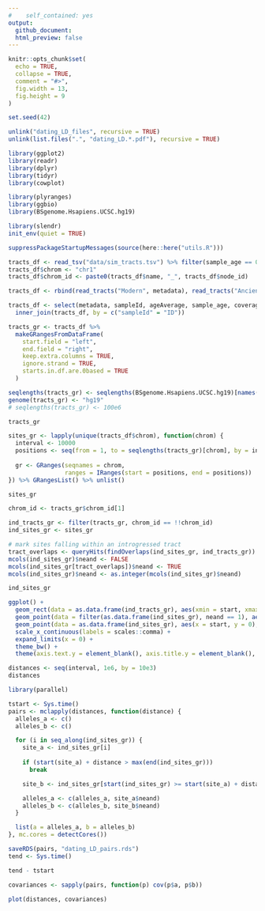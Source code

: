```yaml
---
#    self_contained: yes
output:
  github_document:
  html_preview: false
---
```


```r
knitr::opts_chunk$set(
  echo = TRUE,
  collapse = TRUE,
  comment = "#>",
  fig.width = 13,
  fig.height = 9
)

set.seed(42)

unlink("dating_LD_files", recursive = TRUE)
unlink(list.files(".", "dating_LD.*.pdf"), recursive = TRUE)
```

```r
library(ggplot2)
library(readr)
library(dplyr)
library(tidyr)
library(cowplot)

library(plyranges)
library(ggbio)
library(BSgenome.Hsapiens.UCSC.hg19)

library(slendr)
init_env(quiet = TRUE)

suppressPackageStartupMessages(source(here::here("utils.R")))
```

```r
tracts_df <- read_tsv("data/sim_tracts.tsv") %>% filter(sample_age == 0)
tracts_df$chrom <- "chr1"
tracts_df$chrom_id <- paste0(tracts_df$name, "_", tracts_df$node_id)
```

```r
tracts_df <- rbind(read_tracts("Modern", metadata), read_tracts("Ancient", metadata))

tracts_df <- select(metadata, sampleId, ageAverage, sample_age, coverage) %>%
  inner_join(tracts_df, by = c("sampleId" = "ID"))
```

```r
tracts_gr <- tracts_df %>%
  makeGRangesFromDataFrame(
    start.field = "left",
    end.field = "right",
    keep.extra.columns = TRUE,
    ignore.strand = TRUE,
    starts.in.df.are.0based = TRUE
  )

seqlengths(tracts_gr) <- seqlengths(BSgenome.Hsapiens.UCSC.hg19)[names(seqlengths(tracts_gr))]
genome(tracts_gr) <- "hg19"
# seqlengths(tracts_gr) <- 100e6

tracts_gr
```

```r
sites_gr <- lapply(unique(tracts_df$chrom), function(chrom) {
  interval <- 10000
  positions <- seq(from = 1, to = seqlengths(tracts_gr)[chrom], by = interval)
  
  gr <- GRanges(seqnames = chrom,
                ranges = IRanges(start = positions, end = positions))
}) %>% GRangesList() %>% unlist()

sites_gr
```

```r
chrom_id <- tracts_gr$chrom_id[1]

ind_tracts_gr <- filter(tracts_gr, chrom_id == !!chrom_id)
ind_sites_gr <- sites_gr

# mark sites falling within an introgressed tract
tract_overlaps <- queryHits(findOverlaps(ind_sites_gr, ind_tracts_gr))
mcols(ind_sites_gr)$neand <- FALSE
mcols(ind_sites_gr[tract_overlaps])$neand <- TRUE
mcols(ind_sites_gr)$neand <- as.integer(mcols(ind_sites_gr)$neand)

ind_sites_gr
```

```r
ggplot() +
  geom_rect(data = as.data.frame(ind_tracts_gr), aes(xmin = start, xmax = end, ymin = 0.1, ymax = 1.5), fill = "blue") +
  geom_point(data = filter(as.data.frame(ind_sites_gr), neand == 1), aes(x = start, y = 0.05), size = 0.1, color = "red") +
  geom_point(data = as.data.frame(ind_sites_gr), aes(x = start, y = 0), size = 0.1, alpha = 0.05) +
  scale_x_continuous(labels = scales::comma) +
  expand_limits(x = 0) +
  theme_bw() +
  theme(axis.text.y = element_blank(), axis.title.y = element_blank(), axis.ticks.y = element_blank())
```

```r
distances <- seq(interval, 1e6, by = 10e3)
distances
```

```r
library(parallel)

tstart <- Sys.time()
pairs <- mclapply(distances, function(distance) {
  alleles_a <- c()
  alleles_b <- c()

  for (i in seq_along(ind_sites_gr)) {
    site_a <- ind_sites_gr[i]
  
    if (start(site_a) + distance > max(end(ind_sites_gr)))
      break

    site_b <- ind_sites_gr[start(ind_sites_gr) >= start(site_a) + distance][1]

    alleles_a <- c(alleles_a, site_a$neand)
    alleles_b <- c(alleles_b, site_b$neand)
  }

  list(a = alleles_a, b = alleles_b)
}, mc.cores = detectCores())

saveRDS(pairs, "dating_LD_pairs.rds")
tend <- Sys.time()
```

```r
tend - tstart
```


```r
covariances <- sapply(pairs, function(p) cov(p$a, p$b))
```

```r
plot(distances, covariances)
```







